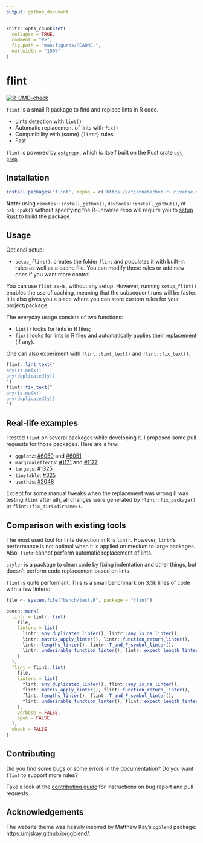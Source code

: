 ```yaml
---
output: github_document
---
```


<!-- README.md is generated from README.Rmd. Please edit that file -->

```r
knitr::opts_chunk$set(
  collapse = TRUE,
  comment = "#>",
  fig.path = "man/figures/README-",
  out.width = "100%"
)
```

# flint

<!-- badges: start -->
[![R-CMD-check](https://github.com/etiennebacher/flint/actions/workflows/R-CMD-check.yaml/badge.svg)](https://github.com/etiennebacher/flint/actions/workflows/R-CMD-check.yaml)
<!-- badges: end -->


`flint` is a small R package to find and replace lints in R code.

* Lints detection with `lint()`
* Automatic replacement of lints with `fix()`
* Compatibility with (some) `{lintr}` rules
* Fast

`flint` is powered by [`astgrepr`](https://github.com/etiennebacher/astgrepr/),
which is itself built on the Rust crate [`ast-grep`](https://ast-grep.github.io/).

## Installation

``` r
install.packages('flint', repos = c('https://etiennebacher.r-universe.dev', 'https://cloud.r-project.org'))
```

**Note:** using `remotes::install_github()`, `devtools::install_github()`,
or `pak::pak()` without specifying the R-universe repo will require you to 
[setup Rust](https://www.rust-lang.org/tools/install) to build the package.

## Usage

Optional setup:

* `setup_flint()`: creates the folder `flint` and populates it with built-in rules
  as well as a cache file. You can modify those rules or add new ones if you
  want more control.
  
You can use `flint` as-is, without any setup. However, running `setup_flint()`
enables the use of caching, meaning that the subsequent runs will be faster. It
is also gives you a place where you can store custom rules for your 
project/package.
  
The everyday usage consists of two functions:

* `lint()` looks for lints in R files;
* `fix()` looks for lints in R files and automatically applies their replacement 
  (if any).
  
One can also experiment with `flint::lint_text()` and `flint::fix_text()`:

```r
flint::lint_text("
any(is.na(x))
any(duplicated(y))
")
flint::fix_text("
any(is.na(x))
any(duplicated(y))
")
```

## Real-life examples

I tested `flint` on several packages while developing it. I proposed some pull
requests for those packages. Here are a few:

* `ggplot2`: [#6050](https://github.com/tidyverse/ggplot2/pull/6050/files) and [#6051](https://github.com/tidyverse/ggplot2/pull/6051/files)
* `marginaleffects`: [#1171](https://github.com/vincentarelbundock/marginaleffects/pull/1171/files) and [#1177](https://github.com/vincentarelbundock/marginaleffects/pull/1177/files)
* `targets`: [#1325](https://github.com/ropensci/targets/pull/1325/files)
* `tinytable`: [#325](https://github.com/vincentarelbundock/tinytable/pull/325/files)
* `usethis`: [#2048](https://github.com/r-lib/usethis/pull/2048/files)

Except for some manual tweaks when the replacement was wrong (I was testing 
`flint` after all), all changes were generated by `flint::fix_package()` or 
`flint::fix_dir(<dirname>)`.


## Comparison with existing tools

The most used tool for lints detection in R is `lintr`. However, `lintr`'s 
performance is not optimal when it is applied on medium to large packages. Also,
`lintr` cannot perform automatic replacement of lints. 

`styler` is a package to clean code by fixing indentation and other things, but 
doesn't perform code replacement based on lints. 

`flint` is quite performant. This is a small benchmark on 3.5k lines of code with
a few linters:

```r
file <- system.file("bench/test.R", package = "flint")

bench::mark(
  lintr = lintr::lint(
    file,
    linters = list(
      lintr::any_duplicated_linter(), lintr::any_is_na_linter(),
      lintr::matrix_apply_linter(), lintr::function_return_linter(),
      lintr::lengths_linter(), lintr::T_and_F_symbol_linter(),
      lintr::undesirable_function_linter(), lintr::expect_length_linter()
    )
  ),
  flint = flint::lint(
    file,
    linters = list(
      flint::any_duplicated_linter(), flint::any_is_na_linter(),
      flint::matrix_apply_linter(), flint::function_return_linter(),
      flint::lengths_linter(), flint::T_and_F_symbol_linter(),
      flint::undesirable_function_linter(), flint::expect_length_linter()
    ),
    verbose = FALSE,
    open = FALSE
  ),
  check = FALSE
)
```

## Contributing

Did you find some bugs or some errors in the documentation? Do you want
`flint` to support more rules?

Take a look at the [contributing
guide](https://flint.etiennebacher.com/CONTRIBUTING.html) for
instructions on bug report and pull requests.

## Acknowledgements

The website theme was heavily inspired by Matthew Kay’s `ggblend`
package: <https://mjskay.github.io/ggblend/>.
